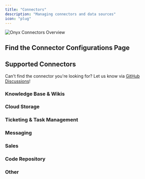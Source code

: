 ```yaml
---
title: "Connectors"
description: "Managing connectors and data sources"
icon: "plug"
---
```

<img class="rounded-2xl" src="/assets/overview/GENERIC_PLACEHOLDER.png" alt="Onyx Connectors Overview" />

## Find the Connector Configurations Page
<Steps>
    <Step title="1. Click on your Profile Picture"/>
    <Step title="2. Click on 'Admin Console'"/>
    <Step title="3. Click on 'Connectors'"/>
</Steps>

## Supported Connectors
<Warning>Can't find the connector you're looking for? Let us know via [GitHub Discussions](https://github.com/onyx-dot-app/onyx/discussions)!</Warning>

### Knowledge Base & Wikis
<Columns cols={3}>

<Card title="Confluence" icon="confluence" href="/admin/connectors/official/confluence" horizontal/>

<Card title="SharePoint" icon="microsoft" href="/admin/connectors/official/sharepoint" horizontal/>

<Card title="Notion" icon="notion" href="/admin/connectors/official/notion" horizontal/>

<Card title="BookStack" icon="book" href="/admin/connectors/official/bookstack" horizontal/>

<Card title="Document360" icon="file-text" href="/admin/connectors/official/document360" horizontal/>

<Card title="Discourse" icon="comments" href="/admin/connectors/official/discourse" horizontal/>

<Card title="GitBook" icon="book-open" href="/admin/connectors/official/gitbook" horizontal/>

<Card title="Slab" icon="book" href="/admin/connectors/official/slab" horizontal/>

<Card title="Google Sites" icon="google" href="/admin/connectors/official/google_sites" horizontal/>

<Card title="Guru" icon="lightbulb" href="/admin/connectors/official/guru" horizontal/>

<Card title="MediaWiki" icon="wikipedia" href="/admin/connectors/official/mediawiki" horizontal/>

<Card title="Axero" icon="users" href="/admin/connectors/official/axero" horizontal/>

<Card title="Wikipedia" icon="wikipedia" href="/admin/connectors/official/wikipedia" horizontal/>

</Columns>

### Cloud Storage
<Columns cols={3}>

<Card title="Google Drive" icon="google-drive" href="/admin/connectors/official/google_drive/overview" horizontal/>

<Card title="Dropbox" icon="dropbox" href="/admin/connectors/official/dropbox" horizontal/>

<Card title="AWS S3" icon="aws" href="/admin/connectors/official/s3/overview" horizontal/>

<Card title="Google Storage" icon="google" href="/admin/connectors/official/google_storage" horizontal/>

<Card title="Egnyte" icon="cloud" href="/admin/connectors/official/egnyte" horizontal/>

<Card title="Oracle Storage" icon="cloud" href="/admin/connectors/official/oci_storage" horizontal/>

<Card title="Cloudflare R2" icon="cloud" href="/admin/connectors/official/r2" horizontal/>

</Columns>

### Ticketing & Task Management
<Columns cols={3}>

<Card title="Jira" icon="jira" href="/admin/connectors/official/jira" horizontal/>

<Card title="Zendesk" icon="headset" href="/admin/connectors/official/zendesk" horizontal/>

<Card title="Airtable" icon="table" href="/admin/connectors/official/airtable" horizontal/>

<Card title="Linear" icon="linear" href="/admin/connectors/official/linear" horizontal/>

<Card title="Freshdesk" icon="headset" href="/admin/connectors/official/freshdesk" horizontal/>

<Card title="Asana" icon="check" href="/admin/connectors/official/asana" horizontal/>

<Card title="ClickUp" icon="mouse-pointer" href="/admin/connectors/official/clickup" horizontal/>

<Card title="ProductBoard" icon="trello" href="/admin/connectors/official/productboard" horizontal/>

</Columns>

### Messaging
<Columns cols={3}>

<Card title="Slack" icon="slack" href="/admin/connectors/official/slack/slack_indexed" horizontal/>

<Card title="Microsoft Teams" icon="microsoft" href="/admin/connectors/official/teams" horizontal/>

<Card title="Gmail" icon="envelope" href="/admin/connectors/official/gmail/overview" horizontal/>

<Card title="Discord" icon="discord" href="/admin/connectors/official/discord" horizontal/>

<Card title="XenForo" icon="comments" href="/admin/connectors/official/xenforo" horizontal/>

<Card title="Zulip" icon="zulip" href="/admin/connectors/official/zulip" horizontal/>

<Card title="Email" icon="envelope" href="/admin/connectors/official/imap" horizontal/>

</Columns>

### Sales
<Columns cols={3}>

<Card title="Salesforce" icon="salesforce" href="/admin/connectors/official/salesforce" horizontal/>

<Card title="HubSpot" icon="hubspot" href="/admin/connectors/official/hubspot" horizontal/>

<Card title="Gong" icon="phone" href="/admin/connectors/official/gong" horizontal/>

<Card title="Fireflies" icon="microphone" href="/admin/connectors/official/fireflies" horizontal/>

<Card title="Highspot" icon="chart-line" href="/admin/connectors/official/highspot" horizontal/>

<Card title="Loopio" icon="loop" href="/admin/connectors/official/loopio" horizontal/>

</Columns>

### Code Repository
<Columns cols={3}>

<Card title="GitHub" icon="github" href="/admin/connectors/official/github" horizontal/>

<Card title="GitLab" icon="gitlab" href="/admin/connectors/official/gitlab" horizontal/>

</Columns>

### Other
<Columns cols={3}>

<Card title="Web Scraper" icon="globe" href="/admin/connectors/official/web" horizontal/>

<Card title="File Upload" icon="upload" href="/admin/connectors/official/file" horizontal/>
</Columns>





